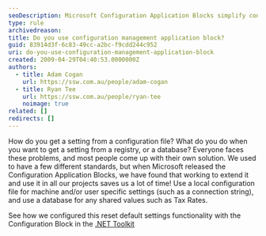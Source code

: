 ```yaml
---
seoDescription: Microsoft Configuration Application Blocks simplify configuration management by providing a standard way to store and retrieve settings from various sources.
type: rule
archivedreason:
title: Do you use configuration management application block?
guid: 83914d3f-6c83-49cc-a2bc-f9cdd244c952
uri: do-you-use-configuration-management-application-block
created: 2009-04-29T04:40:53.0000000Z
authors:
  - title: Adam Cogan
    url: https://ssw.com.au/people/adam-cogan
  - title: Ryan Tee
    url: https://ssw.com.au/people/ryan-tee
    noimage: true
related: []
redirects: []
---
```


How do you get a setting from a configuration file? What do you do when you want to get a setting from a registry, or a database? Everyone faces these problems, and most people come up with their own solution. We used to have a few different standards, but when Microsoft released the Configuration Application Blocks, we have found that working to extend it and use it in all our projects saves us a lot of time! Use a local configuration file for machine and/or user specific settings (such as a connection string), and use a database for any shared values such as Tax Rates.

See how we configured this reset default settings functionality with the Configuration Block in the [.NET Toolkit](http://www.ssw.com.au/ssw/NetToolKit/06ConfigurationBlock.aspx)
